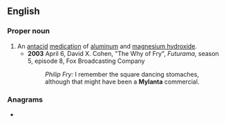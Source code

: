 ==English==

===Proper noun===
{{en-proper noun}}

# An [[antacid]] [[medication]] of [[aluminum hydroxide|aluminum]] and [[magnesium hydroxide]].
#* '''2003''' April 6, David X. Cohen, "The Why of Fry", ''Futurama'', season 5, episode 8, Fox Broadcasting Company
#*: ''Philip Fry:'' I remember the square dancing stomaches, although that might have been a '''Mylanta''' commercial.

===Anagrams===
* {{anagrams|en|a=aalmnty|Talmyan}}